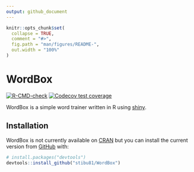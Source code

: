 ```yaml
---
output: github_document
---
```


<!-- README.md is generated from README.Rmd. Please edit that file -->

```r
knitr::opts_chunk$set(
  collapse = TRUE,
  comment = "#>",
  fig.path = "man/figures/README-",
  out.width = "100%"
)
```

# WordBox

<!-- badges: start -->
[![R-CMD-check](https://github.com/stibu81/WordBox/workflows/R-CMD-check/badge.svg)](https://github.com/stibu81/WordBox/actions)
[![Codecov test coverage](https://codecov.io/gh/stibu81/WordBox/branch/master/graph/badge.svg)](https://codecov.io/gh/stibu81/WordBox?branch=master)
<!-- badges: end -->

WordBox is a simple word trainer written in R using
[shiny](https://shiny.rstudio.com/).


## Installation

WordBox is not currently available on [CRAN](https://CRAN.R-project.org)
but you can install the current version from [GitHub](https://github.com/) with:

``` r
# install.packages("devtools")
devtools::install_github("stibu81/WordBox")
```
